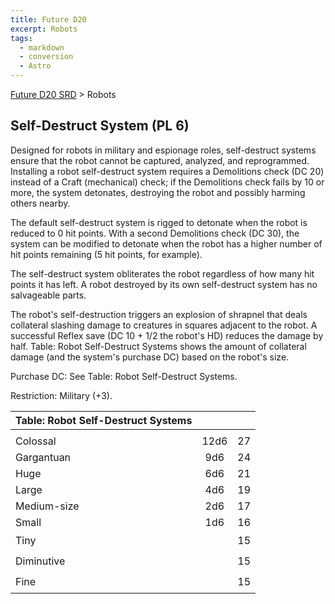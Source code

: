 ```yaml
---
title: Future D20
excerpt: Robots
tags:
  - markdown
  - conversion
  - Astro
---
```






[Future D20 SRD]( / ) > Robots




## Self-Destruct System (PL 6)


Designed for robots in military and espionage roles, self-destruct systems ensure that the robot cannot be captured, analyzed, and reprogrammed. Installing a robot self-destruct system requires a Demolitions check (DC 20) instead of a Craft (mechanical) check; if the Demolitions check fails by 10 or more, the system detonates, destroying the robot and possibly harming others nearby.


The default self-destruct system is rigged to detonate when the robot is reduced to 0 hit points. With a second Demolitions check (DC 30), the system can be modified to detonate when the robot has a higher number of hit points remaining (5 hit points, for example).


The self-destruct system obliterates the robot regardless of how many hit points it has left. A robot destroyed by its own self-destruct system has no salvageable parts.


The robot's self-destruction triggers an explosion of shrapnel that deals collateral slashing damage to creatures in squares adjacent to the robot. A successful Reflex save (DC 10 + 1/2 the robot's HD) reduces the damage by half. Table: Robot Self-Destruct Systems shows the amount of collateral damage (and the system's purchase DC) based on the robot's size.


Purchase DC: See Table: Robot Self-Destruct Systems.


Restriction: Military (+3).


| Table: Robot Self-Destruct Systems |  |  |
| :------------------------------------ | :--: | --: |
|  |  |  |
| Colossal | 12d6 | 27 |
| Gargantuan | 9d6 | 24 |
| Huge | 6d6 | 21 |
| Large | 4d6 | 19 |
| Medium-size | 2d6 | 17 |
| Small | 1d6 | 16 |
| Tiny |  | 15 |
| Diminutive |  | 15 |
| Fine |  | 15 |




